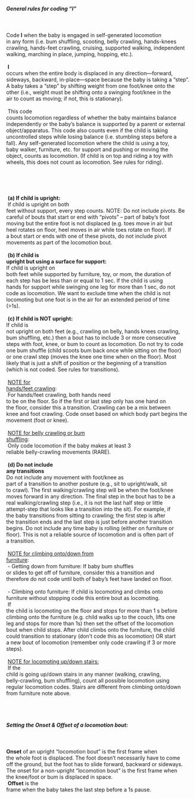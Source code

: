 <div style="white-space: pre-wrap;" class="box">

<h5>General rules for coding "<b>l</b>"</h5>

Code <b>l</b> when the baby is engaged in self-generated locomotion in any form (i.e. bum shuffling, scooting, belly crawling, hands-knees crawling, hands-feet crawling, cruising, supported walking, independent walking, marching in place, jumping, hopping, etc.).
<br>
<br>
<b>l</b> occurs when the entire body is displaced in any direction—forward, sideways, backward, in-place—space because the baby is taking a “step”. A baby takes a “step” by shifting weight from one foot/knee onto the other (i.e., weight must be shifting onto a swinging foot/knee in the air to count as moving; if not, this is stationary).
<br><br>
This code counts locomotion regardless of whether the baby maintains balance independently or the baby's balance is supported by a parent or external object/apparatus. This code also counts even if the child is taking uncontrolled steps while losing balance (i.e. stumbling steps before a fall). Any self-generated locomotion where the child is using a toy, baby walker, furniture, etc. for support and pushing or moving the object, counts as locomotion. (If child is on top and riding a toy with wheels, this does not count as locomotion. See rules for riding).
<br>

<br>
<b>(a) If child is upright:</b><br>
If child is upright on both feet without support, every step counts.
NOTE: Do not include pivots. Be careful of bouts that start or end with “pivots” – part of baby’s foot moving but the entire foot is not displaced (e.g. toes move in air but heel rotates on floor, heel moves in air while toes rotate on floor). If a bout start or ends with one of these pivots, do not include pivot movements as part of the locomotion bout.
<br>
<br>
<b>(b) If child is upright but using a surface for support:</b>
<br>If child is upright on both feet while supported by furniture, toy, or mom, the duration of each step has be less than or equal to 1 sec. If the child is using hands for support while swinging one leg for more than 1 sec, do not code as locomotion. We want to exclude time when the child is not locomoting but one foot is in the air for an extended period of time (>1s). 
<br><br>
<b>(c) If child is NOT upright:</b>
<br>If child is not upright on both feet (e.g., crawling on belly, hands knees crawling, bum shuffling, etc.) then a bout has to include 3 or more consecutive steps with foot, knee, or bum to count as locomotion. Do not try to code one bum shuffle (child scoots bum back once while sitting on the floor) or one crawl step (moves the knee one time when on the floor). Most likely that is just a shift of position or the beginning of a transition (which is not coded. See rules for transitions).
<br><br>
<u>NOTE for hands/feet crawling</u>:
<br>
For hands/feet crawling, both hands need to be on the floor. So if the first or last step only has one hand on the floor, consider this a transition.
Crawling can be a mix between knee and foot crawling. Code onset based on which body part begins the movement (foot or knee).
<br><br>
<u>NOTE for belly crawling or bum shuffling</u>:
<br>
Only code locomotion if the baby makes at least 3 reliable belly-crawling movements (RARE).
<br><br>
<b>(d) Do not include any transitions</b>
<br>Do not include any movement with foot/knee as part of a transition to another posture (e.g., sit to upright/walk, sit to crawl). The first walking/crawling step will be when the foot/knee moves forward in any direction. The final step in the bout has to be a real walking/crawling step (i.e., it is not the last half step or little attempt-step that looks like a transition into the sit). For example, if the baby transitions from sitting to crawling; the first step is after the transition ends and the last step is just before another transition begins.
Do not include any time baby is rolling (either on furniture or floor). This is not a reliable source of locomotion and is often part of a transition.
<br><br>
<u>NOTE for climbing onto/down from furniture</u>:
<br>
- Getting down from furniture: If baby bum shuffles or slides to get off of furniture, consider this a transition and therefore do not code until both of baby’s feet have landed on floor.
<br>
- Climbing onto furniture: If child is locomoting and climbs onto furniture without stopping code this entire bout as locomoting.
<br>
If the child is locomoting on the floor and stops for more than 1 s before climbing onto the furniture (e.g. child walks up to the couch, lifts one leg and stops for more than 1s) then set the offset of the locomotion bout when child stops. After child climbs onto the furniture, the child could transition to stationary (don’t code this as locomotion) OR start a new bout of locomotion (remember only code crawling if 3 or more steps).
<br><br>
<u>NOTE for locomoting up/down stairs:</u>
<br>
If the child is going up/down stairs in any manner (walking, crawling, belly-crawling, bum shuffling), count all possible locomotion using regular locomotion codes. Stairs are different from climbing onto/down from furniture note above.

<h5>Setting the Onset & Offset of a locomotion bout:</h5>
<b>Onset</b> of an upright “locomotion bout” is the first frame when the whole foot is displaced. The foot doesn't necessarily have to come off the ground, but the foot has to slide forward, backward or sideways. The onset for a non-upright “locomotion bout” is the first frame when the knee/foot or bum is displaced in space.
<br>
<b>Offset</b> is the frame when the baby takes the last step before a 1s pause.
</div>